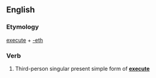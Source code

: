 ==English==

===Etymology===
[[execute]] + [[-eth]]

===Verb===
{{infl|en|verb form}}

# {{archaic}} Third-person singular present simple form of '''[[execute]]'''